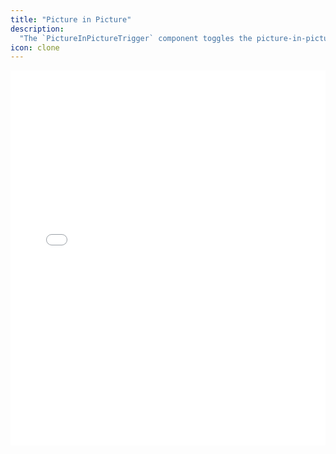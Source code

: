 ```yaml
---
title: "Picture in Picture"
description:
  "The `PictureInPictureTrigger` component toggles the picture-in-picture mode."
icon: clone
---
```


<iframe
  src={`https://ui-kit-docs-embed.vercel.app/broadcast/pip`}
  height="600px"
  width="100%"
  frameBorder="0"
  allowFullScreen
  allow="autoplay; encrypted-media; fullscreen; picture-in-picture; display-capture; camera; microphone"
  style={{
    borderRadius: 10,
    backgroundColor: "black",
  }}
/>

## Features

- Automatic conditional rendering based on browser API availability,
  customizable with the `matcher` pattern
- Supports both the [w3c](https://w3c.github.io/picture-in-picture/) standard
  (which most modern browsers support), as well as the
  [older Safari/iOS spec](https://developer.apple.com/documentation/webkitjs/adding_picture_in_picture_to_your_safari_media_controls)
  (see the browsers which support Picture-in-Picture on
  [caniuse](https://caniuse.com/picture-in-picture))

## Anatomy

Import the components and piece the parts together.

```tsx
import * as Broadcast from "@livepeer/react/broadcast";

export default () => (
  <Broadcast.Root>
    <Broadcast.Container>
      <Broadcast.PictureInPictureTrigger />
    </Broadcast.Container>
    <Broadcast.Container>
      <Broadcast.Controls>
        <Broadcast.PictureInPictureTrigger />
      </Broadcast.Controls>
    </Broadcast.Container>
  </Broadcast.Root>
);
```

## Props

The component accepts all props suitable for a button element.

## Data Attributes

### `data-livepeer-controls-picture-in-picture-trigger`

Serves to identify the component's role.

### `data-picture-in-picture`

Indicates the current picture-in-picture state, `"true"` when the feature is
active and `"false"` otherwise.

### `data-visible`

Reflects the visibility status of the trigger, with `"true"` meaning it's
currently visible (i.e., picture-in-picture is supported and the media is not in
fullscreen mode) and `"false"` denoting it's not visible.

This is often used for dynamically applying enter/exit CSS animations.

